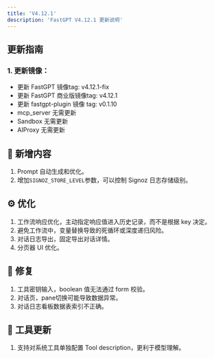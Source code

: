 ```yaml
---
title: 'V4.12.1'
description: 'FastGPT V4.12.1 更新说明'
---
```


## 更新指南

### 1. 更新镜像：

- 更新 FastGPT 镜像tag: v4.12.1-fix
- 更新 FastGPT 商业版镜像tag: v4.12.1
- 更新 fastgpt-plugin 镜像 tag: v0.1.10
- mcp_server 无需更新
- Sandbox 无需更新
- AIProxy 无需更新

## 🚀 新增内容

1. Prompt 自动生成和优化。
2. 增加`SIGNOZ_STORE_LEVEL`参数，可以控制 Signoz 日志存储级别。

## ⚙️ 优化

1. 工作流响应优化，主动指定响应值进入历史记录，而不是根据 key 决定。
2. 避免工作流中，变量替换导致的死循环或深度递归风险。
3. 对话日志导出，固定导出对话详情。
4. 分页器 UI 优化。

## 🐛 修复

1. 工具密钥输入，boolean 值无法通过 form 校验。
2. 对话页，pane切换可能导致数据异常。
3. 对话日志看板数据表索引不正确。

## 🔨 工具更新

1. 支持对系统工具单独配置 Tool description，更利于模型理解。

